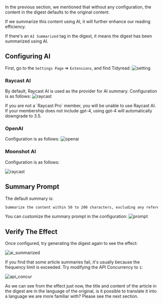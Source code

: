 
In the previous section, we mentioned that without any configuration, the content in the digest defaults to the original content.

If we summarize this content using AI, it will further enhance our reading efficiency.

If there's an `AI Summarized` tag in the digest, it means the digest has been summarized using AI.

## Configuring AI

First, go to the `Settings Page` => `Extensions`, and find Tidyread:
![setting](https://tidyread.s3.us-west-2.amazonaws.com/setting.png)

### Raycast AI
By default, Raycast AI is used as the provider for AI summary. 
Configuration is as follows:
![raycast](https://tidyread.s3.us-west-2.amazonaws.com/raycast_config.png)

<Callout type="warning">
    If you are not a `Raycast Pro` member, you will be unable to use Raycast AI.
</Callout>
<Callout type="info">
    If your membership does not include gpt-4, using gpt-4 will automatically
    downgrade to 3.5.
</Callout>

### OpenAI
Configuration is as follows:
![openai](https://tidyread.s3.us-west-2.amazonaws.com/openai_config.png)

### Moonshot AI

Configuration is as follows:

![raycast](https://tidyread.s3.us-west-2.amazonaws.com/moonshot_config.png)

## Summary Prompt

The default summary is:

```md copy
Summarize the content within 50 to 200 characters, excluding any references to author publicity and promotion. The summary should be straightforward and in {{lang}}.
```

You can customize the summary prompt in the configuration:
![prompt](https://tidyread.s3.us-west-2.amazonaws.com/prompt_setting.png)

## Verify The Effect

Once configured, try generating the digest again to see the effect:

![ai_summarized](https://tidyread.s3.us-west-2.amazonaws.com/digest_with_ai.png)

If you find that some article summaries fail, it's usually because the frequency limit is exceeded. Try modifying the API Concurrency to `1`:

![api_concur](https://tidyread.s3.us-west-2.amazonaws.com/api_concur.png)

As we can see from the effect just now, the title and content of the article in the digest are in the language of the original, is it possible to translate it into a language we are more familiar with? Please see the next section.
